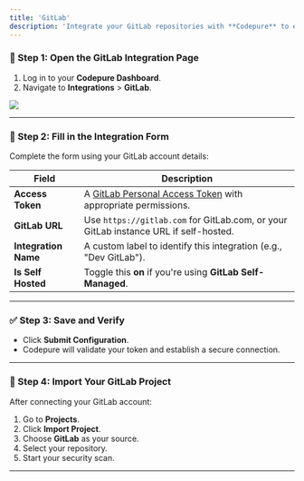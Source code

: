 ```yaml
---
title: 'GitLab'
description: 'Integrate your GitLab repositories with **Codepure** to enable secure code scanning and project management.'
---
```


### 📍 Step 1: Open the GitLab Integration Page

1. Log in to your **Codepure Dashboard**.
2. Navigate to **Integrations** > **GitLab**.

<Frame>
  <img src="/assets/gitlab_config.PNG" style={{ borderRadius: '0.5rem' }} />
</Frame>

---

### 📝 Step 2: Fill in the Integration Form

Complete the form using your GitLab account details:

| Field                | Description                                                                                                         |
| -------------------- | ------------------------------------------------------------------------------------------------------------------- |
| **Access Token**     | A [GitLab Personal Access Token](https://gitlab.com/-/profile/personal_access_tokens) with appropriate permissions. |
| **GitLab URL**       | Use `https://gitlab.com` for GitLab.com, or your GitLab instance URL if self-hosted.                                |
| **Integration Name** | A custom label to identify this integration (e.g., "Dev GitLab").                                                   |
| **Is Self Hosted**   | Toggle this **on** if you're using **GitLab Self-Managed**.                                                         |

---

### ✅ Step 3: Save and Verify

* Click **Submit Configuration**.
* Codepure will validate your token and establish a secure connection.

---

### 🚀 Step 4: Import Your GitLab Project

After connecting your GitLab account:

1. Go to **Projects**.
2. Click **Import Project**.
3. Choose **GitLab** as your source.
4. Select your repository.
5. Start your security scan.

---

